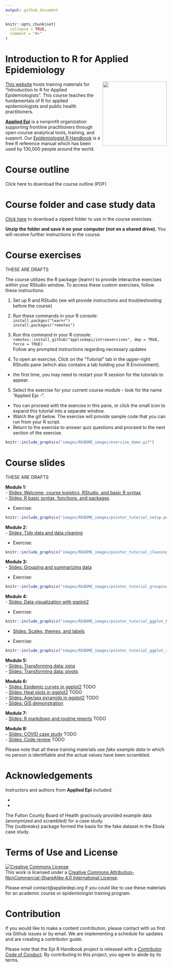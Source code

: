 ```yaml
---
output: github_document
---
```


<!-- README.md is generated from README.Rmd. Please edit that file -->

```r
knitr::opts_chunk$set(
  collapse = TRUE,
  comment = "#>"
)
```



# Introduction to R for Applied Epidemiology  


<img src = "https://github.com/appliedepi/epiRhandbook_eng/raw/master/images/Applied_Epi_logo.png" height = "200" align = "right">


[This website](https://appliedepi.github.io/intro_course) hosts training materials for "Introduction to R for Applied Epidemiologists". This course teaches the fundamentals of R for applied epidemiologists and public health practitioners.  

[**Applied Epi**](www.appliedepi.org) is a nonprofit organization supporting frontline practitioners through open-course analytical tools, training, and support. Our [Epidemiologist R Handbook](www.epirhandbook.com) is a free R reference manual which has been used by 130,000 people around the world.  

# Course outline  

Click here to download the course outline (PDF)  


# Course folder and case study data  

[Click here](https://minhaskamal.github.io/DownGit/#/home?url=https://github.com/appliedepi/intro_course/tree/main/course_files) to download a zipped folder to use in the course exercises.  

**Unzip the folder and save it on your computer (not on a shared drive).** You will receive further instructions in the course.  


# Course exercises  

THESE ARE DRAFTS  

The course utilizes the R package {learnr} to provide interactive exercises *within* your RStudio window. To access these custom exercises, follow these instructions:

1) Set up R and RStudio (we will provide instructions and troubleshooting before the course)  

2) Run these commands in your R console:  
`install.packges("learnr")`  
`install.packages("remotes")`  

3) Run this command in your R console:  
`remotes::install_github("appliedepi/introexercises", dep = TRUE, force = TRUE)`  
Follow any prompted instructions regarding necessary updates  

4) To open an exercise, Click on the "Tutorial" tab in the upper-right RStudio pane (which also contains a tab holding your R Environment).  
  * the first time, you may need to restart your R session for the tutorials to appear.  
  
5) Select the exercise for your current course module - look for the name "Applied Epi -".  
  * You can proceed with the exercise in this pane, or click the small icon to expand this tutorial into a separate window.  
  * Watch the gif below. The exercise will provide sample code that you can run from your R script.  
  * Return to the exercise to answer quiz questions and proceed to the next section of the exercise.  
  

```r
knitr::include_graphics("images/README_images/exercise_demo.gif")
```


# Course slides  

<!-- badges: start -->
<!-- badges: end -->

THESE ARE DRAFTS

**Module 1:**  
- [Slides: Welcome, course logistics, RStudio, and basic R syntax](https://appliedepi.github.io/intro_course/modules/module_1/slides/course_introduction/slides_course_introduction.html)  
- [Slides: R basic syntax, functions, and packages](https://appliedepi.github.io/intro_course/modules/module_1/slides/functions_packages/functions_packages.html)  


- Exercise:  

```r
knitr::include_graphics("images/README_images/pointer_tutorial_setup.png")
```

**Module 2:**  
- [Slides: Tidy data and data cleaning](https://appliedepi.github.io/intro_course/modules/module_2/slides/slides_cleaning_dplyr/slides_cleaning_dplyr.html)  

- Exercise:  

```r
knitr::include_graphics("images/README_images/pointer_tutorial_cleaning.png")
```

**Module 3:**  
- [Slides: Grouping and summarizing data](https://appliedepi.github.io/intro_course/modules/module_3/slides/slides_summary_tables/slides_grouping_summaries.html)  

- Exercise:  

```r
knitr::include_graphics("images/README_images/pointer_tutorial_grouping.png")
```

**Module 4:**  
- [Slides: Data visualization with ggplot2](https://appliedepi.github.io/intro_course/modules/module_4/slides/slides_ggplot_basics/slides_ggplot_basics.html)  

- Exercise:  

```r
knitr::include_graphics("images/README_images/pointer_tutorial_ggplot_basics.png")
```

- [Slides: Scales, themes, and labels](https://appliedepi.github.io/intro_course/modules/module_4/slides/slides_ggplot_scales_labels/slides_ggplot_scales_labels.html)  

- Exercise:  

```r
knitr::include_graphics("images/README_images/pointer_tutorial_ggplot_scales.png")
```


**Module 5:**  
- [Slides: Transforming data: joins](https://appliedepi.github.io/intro_course/modules/module_5/slides/slides_joins/slides_joins.html)  
- [Slides: Transforming data: pivots](https://appliedepi.github.io/intro_course/modules/module_5/slides/slides_pivots/slides_pivots.html)  

**Module 6:**  
- [Slides: Epidemic curves in ggplot2]()  TODO  
- [Slides: Heat plots in ggplot2]()  TODO  
- [Slides: Age/sex pyramids in ggplot2]()  TODO  
- [Slides: GIS demonstration](https://appliedepi.github.io/intro_course/modules/module_6/slides/slides_gis_demo/slides_gis_demo.html)  

**Module 7:**  
- [Slides: R markdown and routine reports]()  TODO  

**Module 8:**  
- [Slides: COVID case study]()  TODO  
- [Slides: Code review]()  TODO  



Please note that all these training materials use *fake example data* in which no person is identifiable and the actual values have been scrambled.  




# Acknowledgements  

Instructors and authors from **Applied Epi** included:  

* 
* 


The Fulton County Board of Health graciously provided example data (anonymized and scrambled) for a case study.  
The {outbreaks} package formed the basis for the fake dataset in the Ebola case study.  


# Terms of Use and License   

<a rel="license" href="http://creativecommons.org/licenses/by-nc-sa/4.0/"><img alt="Creative Commons License" style="border-width:0" src="https://i.creativecommons.org/l/by-nc-sa/4.0/88x31.png" /></a><br />This work is licensed under a <a rel="license" href="http://creativecommons.org/licenses/by-nc-sa/4.0/">Creative Commons Attribution-NonCommercial-ShareAlike 4.0 International License</a>.


Please email contact@appliedepi.org if you could like to use these materials for an academic course or epidemiologist training program.  

# Contribution

If you would like to make a content contribution, please contact with us first via Github issues or by email. We are implementing a schedule for updates and are creating a contributor guide.  

Please note that the Epi R Handbook project is released with a [Contributor Code of Conduct](https://contributor-covenant.org/version/2/0/CODE_OF_CONDUCT.html). By contributing to this project, you agree to abide by its terms.